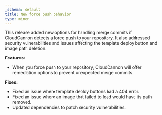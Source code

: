 ```yaml
---
_schema: default
title: New force push behavior
type: minor
---
```

This release added new options for handling merge commits if CloudCannon detects a force push to your repository. It also addressed security vulnerabilities and issues affecting the template deploy button and image path deletion.

**Features:**

* When you force push to your repository, CloudCannon will offer remediation options to prevent unexpected merge commits.

**Fixes:**

* Fixed an issue where template deploy buttons had a 404 error.
* Fixed an issue where an image that failed to load would have its path removed.
* Updated dependencies to patch security vulnerabilities.
